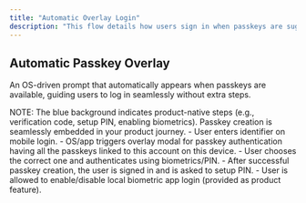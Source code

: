 ```yaml
---
title: "Automatic Overlay Login"
description: "This flow details how users sign in when passkeys are suggested based on context or user action. The flow improves both security and convenience by conditionally offering a passwordless login if a passkey is available on the device."
---
```



## Automatic Passkey Overlay

An OS-driven prompt that automatically appears when passkeys are available, guiding users to log in seamlessly without extra steps.

<Tabs>
<Tab title="iOS">
    <ToolingFrame 
        imageURL="/images/authentication-flow/native-app/automatic-passkey-overlay-ios-native.png"
        caption="Native: iOS automatic passkey overlay flow"
        imageName="automatic-passkey-overlay-ios-native.png"
    />
</Tab>

  <Tab title="Android">
    <ToolingFrame 
        imageURL="/images/authentication-flow/native-app/automatic-passkey-overlay-android-native.png"
        caption="Native: Android automatic passkey overlay flow"
        imageName="automatic-passkey-overlay-android-native.png"
    />
  </Tab>
</Tabs>

<Info>
    NOTE: The blue background indicates product-native steps (e.g., verification
    code, setup PIN, enabling biometrics). Passkey creation is seamlessly
    embedded in your product journey.
</Info>

<Steps>
    <Step title="Login using auto-suggested passkey">
        - User enters identifier on mobile login.
    </Step>
    <Step title="Passkey auto-suggestion OS modal">
        - OS/app triggers overlay modal for passkey authentication having all
        the passkeys linked to this account on this device.
    </Step>
    <Step title="OS-native biometric modal appears">
        - User chooses the correct one and authenticates using biometrics/PIN.
    </Step>
    <Step title="App PIN setup">
        - After successful passkey creation, the user is signed in and is asked
        to setup PIN.
    </Step>
    <Step title="Enable local biometric for app login">
        - User is allowed to enable/disable local biometric app login (provided
        as product feature).
    </Step>
</Steps>
